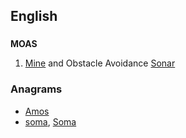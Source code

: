 ==English==

==={{acronym-old|en}}===
'''MOAS'''

# {{context|military|lang=en}} [[Mine]] and Obstacle Avoidance [[Sonar]]

===Anagrams===
* [[Amos#English|Amos]] 
* [[soma#English|soma]], [[Soma#English|Soma]]